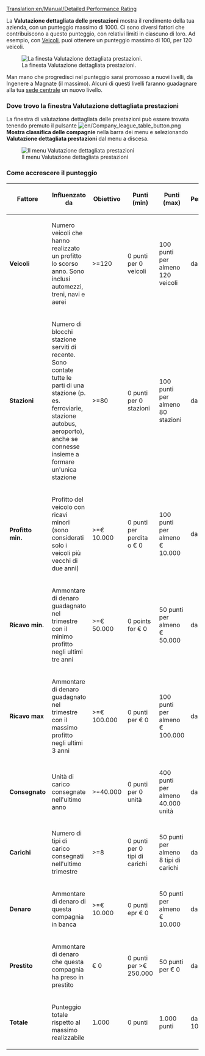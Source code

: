 [[Translation:en/Manual/Detailed Performance Rating]]


La  '''Valutazione dettagliata delle prestazioni''' mostra il rendimento della tua azienda, con un punteggio massimo di 1000. Ci sono diversi fattori che contribuiscono a questo punteggio, con relativi limiti in ciascuno di loro. Ad esempio, con [[it/Manual/Veicoli|Veicoli]], puoi ottenere un punteggio massimo di 100, per 120 veicoli.

[[File:it/Performancerating.png|center|frame|La finesta Valutazione dettagliata prestazioni.]]

Man mano che progredisci nel punteggio sarai promosso a nuovi livelli, da Ingenere a Magnate (il massimo). Alcuni di questi livelli faranno guadagnare alla tua [[it/Archive/Manual/Sede centrale|sede centrale]] un nuovo livello.

=== Dove trovo la finestra Valutazione dettagliata prestazioni ===
La finestra di valutazione dettagliata delle prestazioni può essere trovata tenendo premuto il pulsante [[File:en/Company league table button.png]] '''Mostra classifica delle compagnie''' nella barra dei menu e selezionando '''Valutazione dettagliata prestazioni''' dal menu a discesa.


[[File:it/Menu detailed performance rating.png|center|frame|Il menu Valutazione dettagliata prestazioni]]

=== Come accrescere il punteggio ===

{|{{en/wikitable}} 
|- style="background:#efefef; "
!Fattore !! Influenzato da !! Obiettivo !! Punti (min) !! Punti (max) !! Percentuale 
|-
|'''Veicoli'''||style="width: 300px;"|Numero veicoli che hanno realizzato un profitto lo scorso anno. Sono inclusi automezzi, treni, navi e aerei ||>=120||0 punti per 0 veicoli||100 punti per almeno 120 veicoli||da 0 a 10%
|-
|'''Stazioni'''||Numero di blocchi stazione serviti di recente. Sono contate tutte le parti di una stazione (p. es. ferroviarie, stazione autobus, aeroporto), anche se connesse insieme a formare un'unica stazione||>=80||0 punti per 0 stazioni||100 punti per almeno 80 stazioni||da 0 a 10%
|-
|'''Profitto min.'''||Profitto del veicolo con ricavi minori (sono considerati solo i veicoli più vecchi di due anni)||>=€ 10.000||0 punti per perdita o € 0||100 punti per almeno € 10.000||da 0 a 10%
|-
|'''Ricavo min.'''||Ammontare di denaro guadagnato nel trimestre con il minimo profitto negli ultimi tre anni||>=€ 50.000||0 points for € 0||50 punti per almeno € 50.000||da 0 a 5%
|-
|'''Ricavo max'''||Ammontare di denaro guadagnato nel trimestre con il massimo profitto negli ultimi 3 anni||>=€ 100.000||0 punti per € 0||100 punti per almeno € 100.000||da 0 a 10%
|-
|'''Consegnato'''||Unità di carico consegnate nell'ultimo anno||>=40.000||0 punti per 0 unità||400 punti per almeno 40.000 unità||da 0 a 40%
|-
|'''Carichi'''||Numero di tipi di carico consegnati nell'ultimo trimestre||>=8||0 punti per 0 tipi di carichi||50 punti per almeno 8 tipi di carichi ||da 0 a 5% 
|-
|'''Denaro'''||Ammontare di denaro di questa compagnia in banca||>=€ 10.000||0 punti epr € 0||50 punti per almeno € 10.000||da 0 a 5%
|-
|'''Prestito'''||Ammontare di denaro che questa compagnia ha preso in prestito||€ 0||0 punti per >€ 250.000||50 punti per € 0||da 0 a 5%%
|- style="background:#efefef"
|'''Totale''' || Punteggio totale rispetto al massimo realizzabile ||1.000|| 0 punti || 1.000 punti || da 0 a 100%
|}